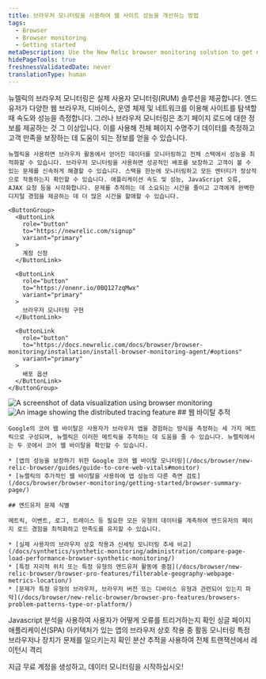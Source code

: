 ```yaml
---
title: 브라우저 모니터링을 사용하여 웹 사이트 성능을 개선하는 방법
tags:
  - Browser
  - Browser monitoring
  - Getting started
metaDescription: Use the New Relic browser monitoring solution to get deep visibility and actionable insights into real users' experiences on your website.
hidePageTools: true
freshnessValidatedDate: never
translationType: human
---
```







<SideBySide>
  <Side>
    뉴렐릭의 브라우저 모니터링은 실제 사용자 모니터링(RUM) 솔루션을 제공합니다. 엔드유저가 다양한 웹 브라우저, 디바이스, 운영 체제 및 네트워크를 이용해 사이트를 탐색할 때 속도와 성능을 측정합니다. 그러나 브라우저 모니터링은 초기 페이지 로드에 대한 정보를 제공하는 것 그 이상입니다. 이를 사용해 전체 페이지 수명주기 데이터를 측정하고 고객 만족을 보장하는 데 도움이 되는 정보를 얻을 수 있습니다.

    뉴렐릭을 사용하면 브라우저 활동에서 얻어진 데이터를 모니터링하고 전체 스택에서 성능을 최적화할 수 있습니다. 브라우저 모니터링을 사용하면 성공적인 배포를 보장하고 고객이 볼 수 있는 문제를 신속하게 해결할 수 있습니다. 스택을 한눈에 모니터링하고 모든 엔터티가 정상적으로 작동하는지 확인할 수 있습니다. 애플리케이션 속도 및 성능, JavaScript 오류, AJAX 요청 등을 시각화합니다. 문제를 추적하는 데 소요되는 시간을 줄이고 고객에게 완벽한 디지털 경험을 제공하는 데 더 많은 시간을 할애할 수 있습니다.

    <ButtonGroup>
      <ButtonLink
        role="button"
        to="https://newrelic.com/signup"
        variant="primary"
      >
        계정 신청
      </ButtonLink>

      <ButtonLink
        role="button"
        to="https://onenr.io/0BQ127zqMwx"
        variant="primary"
      >
        브라우저 모니터링 구현
      </ButtonLink>

      <ButtonLink
        role="button"
        to="https://docs.newrelic.com/docs/browser/browser-monitoring/installation/install-browser-monitoring-agent/#options"
        variant="primary"
      >
        배포 옵션
      </ButtonLink>
    </ButtonGroup>
  </Side>

  <Side>
    <img
      title="Visualizing data"
      alt="A screenshot of data visualization using browser monitoring"
      src={browserDataVisualize}
    />
  </Side>
</SideBySide>

<SideBySide>
  <Side>
    <img
      title="Real User Monitoring with New Relic"
      alt="An image showing the distributed tracing feature"
      src={browserDistributedTracing}
    />
  </Side>

  <Side>
    ## 웹 바이탈 추적

    Google의 코어 웹 바이탈은 사용자가 브라우저 앱을 경험하는 방식을 측정하는 세 가지 메트릭으로 구성되며, 뉴렐릭은 이러한 메트릭을 추적하는 데 도움을 줄 수 있습니다. 뉴렐릭에서는 두 곳에서 코어 웹 바이탈을 확인할 수 있습니다.

    * [앱의 성능을 보장하기 위한 Google 코어 웹 바이탈 모니터링](/docs/browser/new-relic-browser/guides/guide-to-core-web-vitals#monitor)
    * [뉴렐릭의 추가적인 웹 바이탈을 사용하여 앱 성능의 다른 측면 검토](/docs/browser/browser-monitoring/getting-started/browser-summary-page/)

    ## 엔드유저 문제 식별

    메트릭, 이벤트, 로그, 트레이스 등 필요한 모든 유형의 데이터를 계측하여 엔드유저의 페이지 로드 경험을 최적화하고 만족도를 유지할 수 있습니다.

    * [실제 사용자의 브라우저 상호 작용과 신세팅 모니터링 추세 비교](/docs/synthetics/synthetic-monitoring/administration/compare-page-load-performance-browser-synthetic-monitoring/)
    * [특정 지리적 위치 또는 특정 유형의 엔드유저 활동에 중점](/docs/browser/new-relic-browser/browser-pro-features/filterable-geography-webpage-metrics-location/)
    * [문제가 특정 유형의 브라우저, 브라우저 버전 또는 디바이스 유형과 관련되어 있는지 파악](/docs/browser/new-relic-browser/browser-pro-features/browsers-problem-patterns-type-or-platform/)
  </Side>
</SideBySide>

<DocTiles>
  <DocTile path="https://docs.newrelic.com/docs/browser/new-relic-browser/browser-pro-features/javascript-errors-page-detect-analyze-errors/">
    Javascript 분석을 사용하여 사용자가 어떻게 오류를 트리거하는지 확인
  </DocTile>

  <DocTile path="https://docs.newrelic.com/docs/browser/single-page-app-monitoring/get-started/introduction-single-page-app-monitoring/">
    싱글 페이지 애플리케이션(SPA) 아키텍처가 있는 앱의 브라우저 상호 작용 중 활동 모니터링
  </DocTile>

  <DocTile path="https://docs.newrelic.com/docs/browser/new-relic-browser/browser-pro-features/browsers-problem-patterns-type-or-platform/">
    특정 브라우저나 장치가 문제를 일으키는지 확인
  </DocTile>

  <DocTile path="https://docs.newrelic.com/docs/browser/new-relic-browser/browser-pro-features/browser-data-distributed-tracing/">
    분산 추적을 사용하여 전체 트랜잭션에서 레이턴시 격리
  </DocTile>
</DocTiles>

지금 무료 계정을 생성하고, 데이터 모니터링을 시작하십시오!

<InlineSignup/>